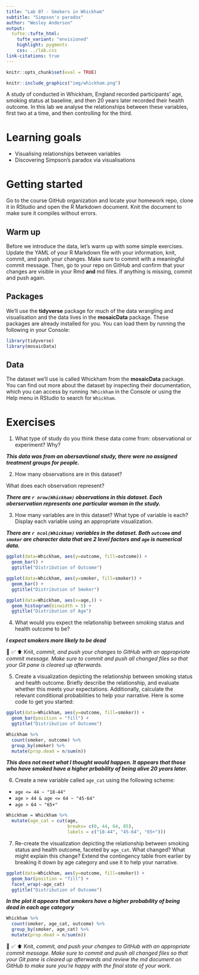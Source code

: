 ```yaml
---
title: "Lab 07 - Smokers in Whickham"
subtitle: "Simpson's paradox"
author: "Wesley Anderson"
output: 
  tufte::tufte_html:
    tufte_variant: "envisioned"
    highlight: pygments
    css: ../lab.css
link-citations: true
---
```


```r
knitr::opts_chunk$set(eval = TRUE)
```

```r
knitr::include_graphics("img/whickham.png")
```

A study of conducted in Whickham, England recorded participants' age, smoking status at baseline, and then 20 years later recorded their health outcome.
In this lab we analyse the relationships between these variables, first two at a time, and then controlling for the third.

# Learning goals

-   Visualising relationships between variables
-   Discovering Simpson's paradox via visualisations

# Getting started

Go to the course GitHub organization and locate your homework repo, clone it in RStudio and open the R Markdown document.
Knit the document to make sure it compiles without errors.

## Warm up

Before we introduce the data, let's warm up with some simple exercises.
Update the YAML of your R Markdown file with your information, knit, commit, and push your changes.
Make sure to commit with a meaningful commit message.
Then, go to your repo on GitHub and confirm that your changes are visible in your Rmd **and** md files.
If anything is missing, commit and push again.

## Packages

We'll use the **tidyverse** package for much of the data wrangling and visualisation and the data lives in the **mosaicData** package.
These packages are already installed for you.
You can load them by running the following in your Console:

```r
library(tidyverse) 
library(mosaicData) 
```

## Data

The dataset we'll use is called Whickham from the **mosaicData** package.
You can find out more about the dataset by inspecting their documentation, which you can access by running `?Whickham` in the Console or using the Help menu in RStudio to search for `Whickham`.

# Exercises

1.  What type of study do you think these data come from: observational or experiment?
    Why?
    
  ***This data was from an obersavtional study, there were no assigned treatment groups for people.***

2.  How many observations are in this dataset?

What does each observation represent?

***There are `r nrow(Whickham)`
observations in this dataset. Each oberservation represents one particular woman in the study.***

3.  How many variables are in this dataset?
    What type of variable is each?
    Display each variable using an appropriate visualization.

***There are `r ncol(Whickham)` variables in the dataset. Both `outcome` and `smoker` are character data that are 2 level factors  and `age` is numerical data.***

```r
ggplot(data=Whickham, aes(y=outcome, fill=outcome)) +
  geom_bar() +
  ggtitle("Distribution of Outcome")
```

```r
ggplot(data=Whickham, aes(y=smoker, fill=smoker)) +
  geom_bar() +
  ggtitle("Distribution of Smoker")
```

```r
ggplot(data=Whickham, aes(x=age,)) +
  geom_histogram(binwidth = 5) +
  ggtitle("Distribution of Age")
```
4.  What would you expect the relationship between smoking status and health outcome to be?

***I expect smokers more likely to be dead***

🧶 ✅ ⬆️ Knit, *commit, and push your changes to GitHub with an appropriate commit message. Make sure to commit and push all changed files so that your Git pane is cleared up afterwards.*

5.  Create a visualization depicting the relationship between smoking status and health outcome. Briefly describe the relationship, and evaluate whether this meets your expectations. Additionally, calculate the relevant conditional probabilities to help your narrative. Here is some code to get you started:
```r
ggplot(data=Whickham, aes(y=outcome, fill=smoker)) +
  geom_bar(position = "fill") +
  ggtitle("Distribution of Outcome")


```

```r
Whickham %>%
  count(smoker, outcome) %>%
  group_by(smoker) %>%
  mutate(prop.dead = n/sum(n))
```
***This does not meet what I thought would happen. It appears that those who have smoked have a higher prbability of being alive 20 years later.*** 

6.  Create a new variable called `age_cat` using the following scheme:

-   `age <= 44 ~ "18-44"`
-   `age > 44 & age <= 64 ~ "45-64"`
-   `age > 64 ~ "65+"`

```r

Whickham = Whickham %>%
  mutate(age_cat = cut(age,
                       breaks= c(0, 44, 64, 85), 
                       labels = c("18-44", "45-64", "65+")))


```

7.  Re-create the visualization depicting the relationship between smoking status and health outcome, faceted by `age_cat`. What changed? What might explain this change? Extend the contingency table from earlier by breaking it down by age category and use it to help your narrative.
```r
ggplot(data=Whickham, aes(y=outcome, fill=smoker)) +
  geom_bar(position = "fill") +
  facet_wrap(~age_cat)
  ggtitle("Distribution of Outcome")


```

***In the plot it appears that smokers have a higher probability of being dead in each age category***
```r
Whickham %>%
  count(smoker, age_cat, outcome) %>% 
  group_by(smoker, age_cat) %>%
  mutate(prop.dead = n/sum(n))
```


🧶 ✅ ⬆️ Knit, *commit, and push your changes to GitHub with an appropriate commit message. Make sure to commit and push all changed files so that your Git pane is cleared up afterwards and review the md document on GitHub to make sure you're happy with the final state of your work.*
